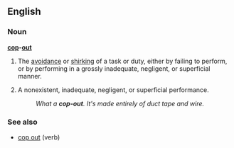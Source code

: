 ==English==
===Noun===
'''[[cop]]-[[out]]'''
#{{idiom}} The [[avoid]]ance or [[shirk]]ing of a task or duty, either by failing to perform, or by performing in a grossly inadequate, negligent, or superficial manner.
#A nonexistent, inadequate, negligent, or superficial performance.
#:''What a '''cop-out'''.  It's made entirely of duct tape and wire.''

===See also===
*[[cop out]] (verb)